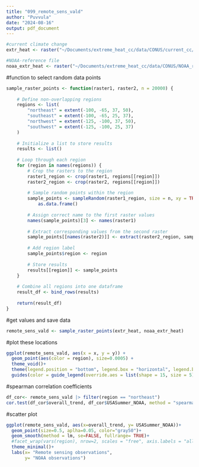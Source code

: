 ```yaml
---
title: "099_remote_sens_vald"
author: "Puvvula"
date: "2024-08-16"
output: pdf_document
---
```


```r
#current climate change
extr_heat <- raster("~/Documents/extreme_heat_cc/data/CONUS/current_cc/overall_trend.tif")

#NOAA-reference file
noaa_extr_heat <- raster("~/Documents/extreme_heat_cc/data/CONUS/NOAA_ref/USASummer_NOAA.tif")
```

#function to select random data points
```r
sample_raster_points <- function(raster1, raster2, n = 20000) {
    
    # Define non-overlapping regions
    regions <- list(
        "northeast" = extent(-100, -65, 37, 50),
        "southeast" = extent(-100, -65, 25, 37),
        "northwest" = extent(-125, -100, 37, 50),
        "southwest" = extent(-125, -100, 25, 37)
    )
    
    # Initialize a list to store results
    results <- list()
    
    # Loop through each region
    for (region in names(regions)) {
        # Crop the rasters to the region
        raster1_region <- crop(raster1, regions[[region]])
        raster2_region <- crop(raster2, regions[[region]])
        
        # Sample random points within the region
        sample_points <- sampleRandom(raster1_region, size = n, xy = TRUE) %>%
            as.data.frame()
        
        # Assign correct name to the first raster values
        names(sample_points)[3] <- names(raster1)
        
        # Extract corresponding values from the second raster
        sample_points[[names(raster2)]] <- extract(raster2_region, sample_points[, c("x", "y")])
        
        # Add region label
        sample_points$region <- region
        
        # Store results
        results[[region]] <- sample_points
    }
    
    # Combine all regions into one dataframe
    result_df <- bind_rows(results)
    
    return(result_df)
}
```

#get values and save data
```r
remote_sens_vald <- sample_raster_points(extr_heat, noaa_extr_heat)


```

#plot these locations
```r
ggplot(remote_sens_vald, aes(x = x, y = y)) +
  geom_point(aes(color = region), size=0.0005) +
  theme_void()+
  theme(legend.position = "bottom", legend.box = "horizontal", legend.box.margin = margin(0, 0, 0, 0))+
  guides(color = guide_legend(override.aes = list(shape = 15, size = 5)))
```

#spearman correlation coefficients
```r
df_cor<- remote_sens_vald |> filter(region == "northeast")
cor.test(df_cor$overall_trend, df_cor$USASummer_NOAA, method = "spearman")
```



#scatter plot
```r
ggplot(remote_sens_vald, aes(x=overall_trend, y= USASummer_NOAA))+
  geom_point(size=0.5, aplha=0.05, color="gray50")+
  geom_smooth(method = lm, se=FALSE, fullrange= TRUE)+
  #facet_wrap(vars(region), nrow=2, scales = "free", axis.labels = "all_y")+
  theme_minimal()+
  labs(x= "Remote sensing observations",
       y= "NOAA observations")
```

